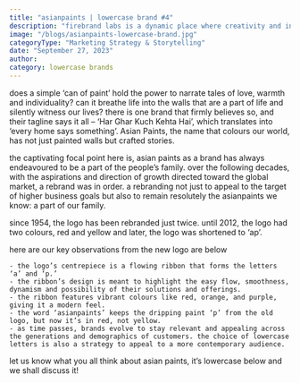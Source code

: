 ```yaml
---
title: "asianpaints | lowercase brand #4"
description: "firebrand labs is a dynamic place where creativity and innovation converge. we are a close-knit team of nimble individuals with strong personalities, and we celebrate the uniqueness each member brings to the table."
image: "/blogs/asianpaints-lowercase-brand.jpg"
categoryType: "Marketing Strategy & Storytelling"
date: "September 27, 2023"
author:
category: lowercase brands
---
```


does a simple ‘can of paint’ hold the power to narrate tales of love, warmth and individuality? can it breathe life into the walls that are a part of life and silently witness our lives? there is one brand that firmly believes so, and their tagline says it all – ‘Har Ghar Kuch Kehta Hai’, which translates into ‘every home says something’. Asian Paints, the name that colours our world, has not just painted walls but crafted stories.

the captivating focal point here is, asian paints as a brand has always endeavoured to be a part of the people’s family. over the following decades, with the aspirations and direction of growth directed toward the global market, a rebrand was in order. a rebranding not just to appeal to the target of higher business goals but also to remain resolutely the asianpaints we know: a part of our family.

since 1954, the logo has been rebranded just twice. until 2012, the logo had two colours, red and yellow and later, the logo was shortened to ‘ap’.

here are our key observations from the new logo are below

    - the logo’s centrepiece is a flowing ribbon that forms the letters ‘a’ and ‘p.’
    - the ribbon’s design is meant to highlight the easy flow, smoothness, dynamism and possibility of their solutions and offerings.
    - the ribbon features vibrant colours like red, orange, and purple, giving it a modern feel.
    - the word ‘asianpaints’ keeps the dripping paint ‘p’ from the old logo, but now it’s in red, not yellow.
    - as time passes, brands evolve to stay relevant and appealing across the generations and demographics of customers. the choice of lowercase letters is also a strategy to appeal to a more contemporary audience.

let us know what you all think about asian paints, it’s lowercase below and we shall discuss it!
